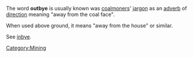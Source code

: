 The word '''outbye''' is usually known was [[coal|coalmoner]]s' [[jargon]] as an [[adverb]] of [[direction]] meaning "away from the coal face".

When used above ground, it means "away from the house" or similar.

See [[inbye]].

[[Category:Mining]]
{{stub}}